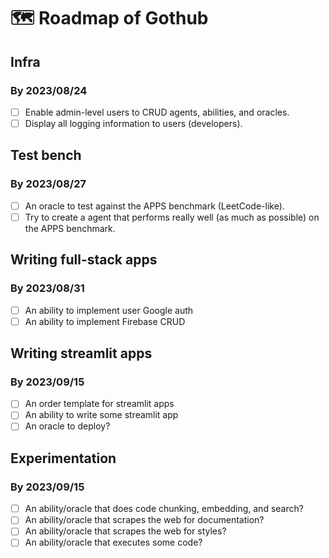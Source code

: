 # 🗺️ Roadmap of Gothub

## Infra

### By 2023/08/24

- [ ] Enable admin-level users to CRUD agents, abilities, and oracles.
- [ ] Display all logging information to users (developers).

## Test bench

### By 2023/08/27

- [ ] An oracle to test against the APPS benchmark (LeetCode-like).
- [ ] Try to create a agent that performs really well (as much as possible) on the APPS benchmark.

## Writing full-stack apps

### By 2023/08/31

- [ ] An ability to implement user Google auth
- [ ] An ability to implement Firebase CRUD

## Writing streamlit apps

### By 2023/09/15

- [ ] An order template for streamlit apps
- [ ] An ability to write some streamlit app
- [ ] An oracle to deploy?

## Experimentation

### By 2023/09/15

- [ ] An ability/oracle that does code chunking, embedding, and search?
- [ ] An ability/oracle that scrapes the web for documentation?
- [ ] An ability/oracle that scrapes the web for styles?
- [ ] An ability/oracle that executes some code?
